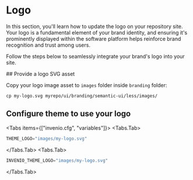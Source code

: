 
# Logo <Difficulty level="easy" />

In this section, you'll learn how to update the logo on your repository site. Your logo is a fundamental element of your brand identity, and ensuring it's prominently displayed within the software platform helps reinforce brand recognition and trust among users.

Follow the steps below to seamlessly integrate your brand's logo into your site.

<Steps>
## Provide a logo SVG asset

Copy your logo image asset to `images` folder inside `branding` folder:

```shell copy
cp my-logo.svg myrepo/ui/branding/semantic-ui/less/images/
```

## Configure theme to use your logo


<Tabs items={["invenio.cfg", "variables"]}>
  <Tabs.Tab>
```python copy
THEME_LOGO="images/my-logo.svg"
```
  </Tabs.Tab>
   <Tabs.Tab>
```python copy
INVENIO_THEME_LOGO="images/my-logo.svg"
```
  </Tabs.Tab>
</Tabs>
</Steps>